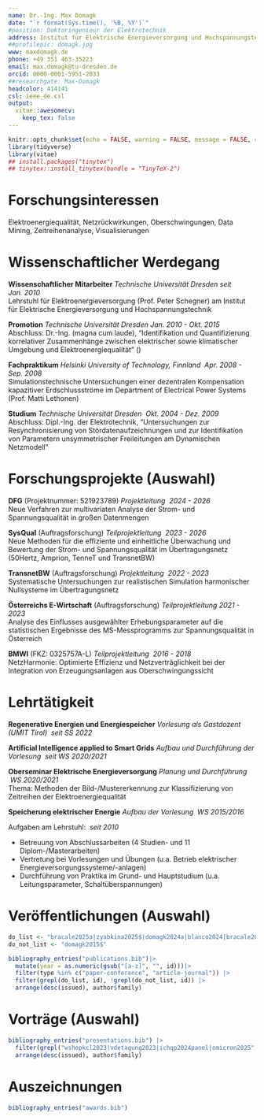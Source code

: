 ```yaml
---
name: Dr.-Ing. Max Domagk
date: "`r format(Sys.time(), '%B, %Y')`"
#position: Doktoringenieur der Elektrotechnik
address: Institut für Elektrische Energieversorgung und Hochspannungstechnik, Technische Universität Dresden
##profilepic: domagk.jpg
www: maxdomagk.de
phone: +49 351 463-35223
email: max.domagk@tu-dresden.de
orcid: 0000-0001-5951-2033
##researchgate: Max-Domagk
headcolor: 414141
csl: ieee_de.csl
output:
  vitae::awesomecv:
    keep_tex: false
---
```


```r
knitr::opts_chunk$set(echo = FALSE, warning = FALSE, message = FALSE, cache = FALSE)
library(tidyverse)
library(vitae)
## install.packages("tinytex")
## tinytex::install_tinytex(bundle = "TinyTeX-2")
```

# Forschungsinteressen

Elektroenergiequalität, Netzrückwirkungen, Oberschwingungen,
Data Mining, Zeitreihenanalyse, Visualisierungen

# Wissenschaftlicher Werdegang

**Wissenschaftlicher Mitarbeiter** _Technische Universität Dresden_ \hfill _seit Jan. 2010_\
Lehrstuhl für Elektroenergieversorgung (Prof. Peter Schegner) am Institut für Elektrische Energieversorgung und Hochspannungstechnik

**Promotion** _Technische Universität Dresden_ \hfill _Jan. 2010 - Okt. 2015_\
Abschluss: Dr.-Ing. (magna cum laude), "Identifikation und Quantifizierung korrelativer Zusammenhänge zwischen elektrischer sowie klimatischer Umgebung und Elektroenergiequalität" (\href{https://nbn-resolving.org/urn:nbn:de:bsz:14-qucosa-211866}{urn:nbn:de:bsz:14-qucosa-211866})

**Fachpraktikum** _Helsinki University of Technology, Finnland_ \hfill\ _Apr. 2008 - Sep. 2008_\
Simulationstechnische Untersuchungen einer dezentralen Kompensation kapazitiver Erdschlussströme im Department of Electrical Power Systems (Prof. Matti Lethonen)

**Studium** _Technische Universität Dresden_ \hfill\ _Okt. 2004 - Dez. 2009_\
Abschluss: Dipl.-Ing. der Elektrotechnik, "Untersuchungen zur Resynchronisierung von Stördatenaufzeichnungen und zur Identifikation von Parametern unsymmetrischer Freileitungen am Dynamischen Netzmodell"

# Forschungsprojekte (Auswahl)

**DFG** (Projektnummer: 521923789) _Projektleitung_ \hfill\ _2024 - 2026_\
Neue Verfahren zur multivariaten Analyse der Strom- und Spannungsqualität in großen Datenmengen

**SysQual** (Auftragsforschung) _Teilprojektleitung_  \hfill\ _2023 - 2026_\
Neue Methoden für die effiziente und einheitliche Überwachung und Bewertung der Strom- und Spannungsqualität im Übertragungsnetz (50Hertz, Amprion, TenneT und TransnetBW)

**TransnetBW** (Auftragsforschung) _Projektleitung_  \hfill\ _2022 - 2023_\
Systematische Untersuchungen zur realistischen Simulation harmonischer Nullsysteme im Übertragungsnetz

**Österreichs E-Wirtschaft** (Auftragsforschung) _Teilprojektleitung_  \hfill _2021 - 2023_\
Analyse des Einflusses ausgewählter Erhebungsparameter auf die statistischen Ergebnisse des MS-Messprogramms zur Spannungsqualität in Österreich

<!-- **TenneT** (Auftragsforschung) _Teilprojektleitung_  \hfill _2019 - 2021_\ -->
<!-- Validierung und Weiterentwicklung von Verfahren zur Beurteilung von Netzrückwirkungen (Verzerrung) -->

<!-- **TransnetBW** (Auftragsforschung) _Projektleitung_  \hfill\ _2018 - 2022_\ -->
<!-- Analyse und Bewertung der Strom- und Spannungsqualität im Übertragungsnetz des Netzbetreibers -->

**BMWI** (FKZ: 0325757A-L) _Teilprojektleitung_ \hfill\ _2016 - 2018_\
NetzHarmonie: Optimierte Effizienz und Netzverträglichkeit bei der Integration von Erzeugungsanlagen aus Oberschwingungssicht

<!-- **FNN im VDE** (Auftragsforschung) _Teilprojektleitung_ \hfill\ _2012 - 2014_\ -->
<!-- Systematische Bewertung der Strom- und Spannungsqualität in öffentlichen Niederspannungsnetzen Deutschlands -->

<!-- **DFG** (FKZ: SCHE 571/8-1 und SCHE 571/8-2) _Projektleitung_ \hfill\ _2010 - 2016_\ -->
<!-- Identifikation und Quantifizierung korrelativer Zusammenhänge zwischen elektrischer sowie klimatischer Umgebung und Elektroenergiequalität -->

# Lehrtätigkeit

**Regenerative Energien und Energiespeicher** _Vorlesung als Gastdozent (UMIT Tirol)_ \hfill\ _seit SS 2022_

**Artificial Intelligence applied to Smart Grids** _Aufbau und Durchführung der Vorlesung_ \hfill\ _seit WS 2020/2021_

**Oberseminar Elektrische Energieversorgung** _Planung und Durchführung_ \hfill\ _WS 2020/2021_\
Thema: Methoden der Bild-/Mustererkennung zur Klassifizierung von Zeitreihen der Elektroenergiequalität

**Speicherung elektrischer Energie** _Aufbau der Vorlesung_ \hfill\ _WS 2015/2016_

Aufgaben am Lehrstuhl: \hfill\ _seit 2010_

- Betreuung von Abschlussarbeiten (4 Studien- und 11 Diplom-/Masterarbeiten)
- Vertretung bei Vorlesungen und Übungen (u.a. Betrieb elektrischer Energieversorgungssysteme/-anlagen)
- Durchführung von Praktika im Grund- und Hauptstudium (u.a. Leitungsparameter, Schaltüberspannungen)

\newpage

# Veröffentlichungen (Auswahl)

```r
do_list <- "bracale2025a|zyabkina2025$|domagk2024a|blanco2024|bracale2023|domagk2023|zyabkina2022|domagk2022|domagk2021|domagk201[8-9]"
do_not_list <- "domagk2015$"

bibliography_entries("publications.bib")|>
  mutate(year = as.numeric(gsub("[a-z]", "", id)))|>
  filter(type %in% c("paper-conference", "article-journal")) |>
  filter(grepl(do_list, id), !grepl(do_not_list, id)) |>
  arrange(desc(issued), author$family)
```

# Vorträge (Auswahl)

```r
bibliography_entries("presentations.bib") |>
  filter(grepl("wshopkcl2023|vdetagung2023|ichqp2024panel|omicron2025", id)) |>
  arrange(desc(issued), author$family)
```

# Auszeichnungen

```r
bibliography_entries("awards.bib")
```
